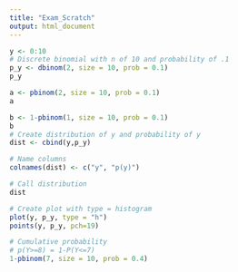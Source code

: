 ```yaml
---
title: "Exam_Scratch"
output: html_document
---
```


```r
y <- 0:10
# Discrete binomial with n of 10 and probability of .1
p_y <- dbinom(2, size = 10, prob = 0.1)
p_y

a <- pbinom(2, size = 10, prob = 0.1)
a

b <- 1-pbinom(1, size = 10, prob = 0.1)
b
# Create distribution of y and probability of y
dist <- cbind(y,p_y)

# Name columns
colnames(dist) <- c("y", "p(y)")

# Call distribution
dist

# Create plot with type = histogram
plot(y, p_y, type = "h")
points(y, p_y, pch=19)

# Cumulative probability
# p(Y>=8) = 1-P(Y<=7)
1-pbinom(7, size = 10, prob = 0.4)
```